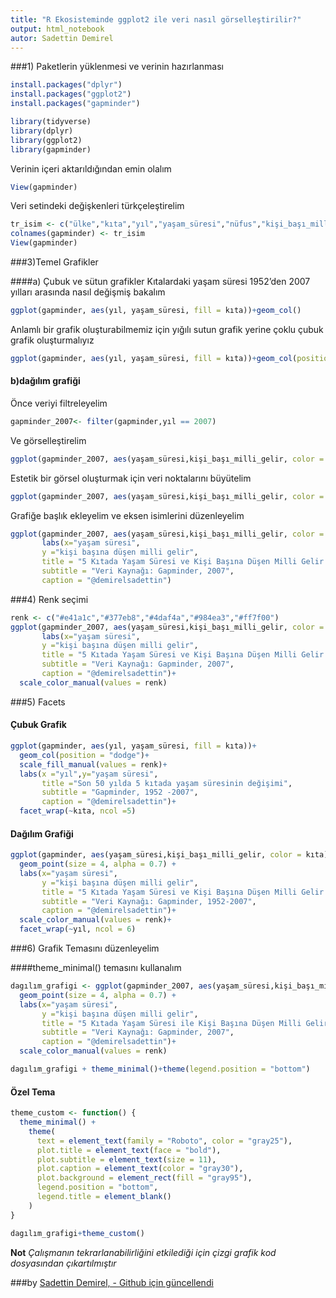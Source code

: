 ```yaml
---
title: "R Ekosisteminde ggplot2 ile veri nasıl görselleştirilir?"
output: html_notebook
autor: Sadettin Demirel
---
```


###1) Paketlerin yüklenmesi ve verinin hazırlanması

```r
install.packages("dplyr")
install.packages("ggplot2")
install.packages("gapminder")

library(tidyverse)
library(dplyr)
library(ggplot2)
library(gapminder)
```

Verinin içeri aktarıldığından emin olalım
```r
View(gapminder)
```

Veri setindeki değişkenleri türkçeleştirelim

```r
tr_isim <- c("ülke","kıta","yıl","yaşam_süresi","nüfus","kişi_başı_milli_gelir")
colnames(gapminder) <- tr_isim
View(gapminder)
```

###3)Temel Grafikler

####a) Çubuk ve sütun grafikler
Kıtalardaki yaşam süresi 1952'den 2007 yılları arasında nasıl değişmiş bakalım
```r
ggplot(gapminder, aes(yıl, yaşam_süresi, fill = kıta))+geom_col()
```

Anlamlı bir grafik oluşturabilmemiz için yığılı sutun grafik yerine çoklu çubuk grafik oluşturmalıyız

```r
ggplot(gapminder, aes(yıl, yaşam_süresi, fill = kıta))+geom_col(position = "dodge")
```

#### b)dağılım grafiği

Önce veriyi filtreleyelim

```r
gapminder_2007<- filter(gapminder,yıl == 2007)
```

Ve görselleştirelim

```r
ggplot(gapminder_2007, aes(yaşam_süresi,kişi_başı_milli_gelir, color = kıta))+geom_point()
```

Estetik bir görsel oluşturmak için veri noktalarını büyütelim

```r
ggplot(gapminder_2007, aes(yaşam_süresi,kişi_başı_milli_gelir, color = kıta)) +geom_point(size = 4, alpha = 0.7)
```


Grafiğe başlık ekleyelim ve eksen isimlerini düzenleyelim

```r
ggplot(gapminder_2007, aes(yaşam_süresi,kişi_başı_milli_gelir, color = kıta)) +geom_point(size = 4, alpha = 0.7)+
       labs(x="yaşam süresi",
       y ="kişi başına düşen milli gelir",
       title = "5 Kıtada Yaşam Süresi ve Kişi Başına Düşen Milli Gelir İlişkisi",
       subtitle = "Veri Kaynağı: Gapminder, 2007", 
       caption = "@demirelsadettin")
```
 

###4) Renk seçimi

```r
renk <- c("#e41a1c","#377eb8","#4daf4a","#984ea3","#ff7f00")
ggplot(gapminder_2007, aes(yaşam_süresi,kişi_başı_milli_gelir, color = kıta)) +geom_point(size = 4, alpha = 0.7)+
       labs(x="yaşam süresi",
       y ="kişi başına düşen milli gelir",
       title = "5 Kıtada Yaşam Süresi ve Kişi Başına Düşen Milli Gelir İlişkisi",
       subtitle = "Veri Kaynağı: Gapminder, 2007", 
       caption = "@demirelsadettin")+
  scale_color_manual(values = renk)
```

###5) Facets

#### Çubuk Grafik

```r
ggplot(gapminder, aes(yıl, yaşam_süresi, fill = kıta))+
  geom_col(position = "dodge")+
  scale_fill_manual(values = renk)+
  labs(x ="yıl",y="yaşam süresi",
       title ="Son 50 yılda 5 kıtada yaşam süresinin değişimi", 
       subtitle = "Gapminder, 1952 -2007", 
       caption = "@demirelsadettin")+
  facet_wrap(~kıta, ncol =5)
```

#### Dağılım Grafiği

```r
ggplot(gapminder, aes(yaşam_süresi,kişi_başı_milli_gelir, color = kıta))+
  geom_point(size = 4, alpha = 0.7) +
  labs(x="yaşam süresi",
       y ="kişi başına düşen milli gelir",
       title = "5 Kıtada Yaşam Süresi ve Kişi Başına Düşen Milli Gelir İlişkisi",
       subtitle = "Veri Kaynağı: Gapminder, 1952-2007", 
       caption = "@demirelsadettin")+
  scale_color_manual(values = renk)+
  facet_wrap(~yıl, ncol = 6)
```


###6) Grafik Temasını düzenleyelim

####theme_minimal() temasını kullanalım

```r
dagılım_grafigi <- ggplot(gapminder_2007, aes(yaşam_süresi,kişi_başı_milli_gelir, color = kıta))+
  geom_point(size = 4, alpha = 0.7) +
  labs(x="yaşam süresi",
       y ="kişi başına düşen milli gelir",
       title = "5 Kıtada Yaşam Süresi ile Kişi Başına Düşen Milli Gelir İlişkisi",
       subtitle = "Veri Kaynağı: Gapminder, 2007", 
       caption = "@demirelsadettin")+
  scale_color_manual(values = renk)
```

```r
dagılım_grafigi + theme_minimal()+theme(legend.position = "bottom")
```

#### Özel Tema

```r
theme_custom <- function() {
  theme_minimal() +
    theme(
      text = element_text(family = "Roboto", color = "gray25"),
      plot.title = element_text(face = "bold"),
      plot.subtitle = element_text(size = 11),
      plot.caption = element_text(color = "gray30"),
      plot.background = element_rect(fill = "gray95"),
      legend.position = "bottom",
      legend.title = element_blank()
    )
}
```

```r
dagılım_grafigi+theme_custom()
```

**Not** *Çalışmanın tekrarlanabilirliğini etkilediği için çizgi grafik kod dosyasından çıkartılmıştır*

###by [Sadettin Demirel, - Github için güncellendi](https://twitter.com/demirelsadettin)